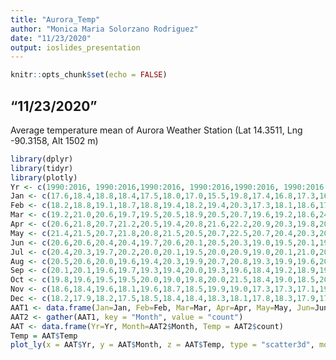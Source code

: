 ```yaml
---
title: "Aurora_Temp"
author: "Monica Maria Solorzano Rodriguez"
date: "11/23/2020"
output: ioslides_presentation
---
```


```r
knitr::opts_chunk$set(echo = FALSE)
```

## "11/23/2020"  
Average temperature mean of Aurora Weather Station (Lat 14.3511, Lng	-90.3158, Alt	1502 m)

```r
library(dplyr)
library(tidyr)
library(plotly)
Yr <- c(1990:2016, 1990:2016,1990:2016, 1990:2016,1990:2016, 1990:2016,1990:2016, 1990:2016, 1990:2016, 1990:2016,1990:2016, 1990:2016)
Jan <- c(17.6,18.4,18.8,18.4,17.5,18.0,17.0,15.5,19.8,17.4,16.8,17.3,16.8,18.5,17.7,18.0,19.4,17.6,19.0,17.8,19.0,18.3,19.6,18.70,18.40,19.20,18.90)
Feb <- c(18.2,18.8,19.1,18.7,18.8,19.4,18.2,19.4,20.3,17.3,18.1,18.6,17.8,18.6,19.3,20.8,19.2,18.6,19.0,19.4,19.6,19.7,20.3,20.40,19.40,18.70,20.40)
Mar <- c(19.2,21.0,20.6,19.7,19.5,20.5,18.9,20.5,20.7,19.6,19.2,18.6,24.8,20.1,20.9,19.3,19.1,18.6,19.0,19.5,19.5,20.2,20.0,21.30,20.60,21.80,20.20)
Apr <- c(20.6,21.8,20.7,21.2,20.5,19.4,20.8,21.6,22.2,20.9,20.3,19.8,20.6,20.6,20.9,21.6,20.5,21.2,21.5,21.2,20.9,21.0,22.2,22.00,22.00,22.70,21.90)
May <- c(21.4,21.5,20.7,21.8,20.8,21.5,20.5,20.7,22.5,20.7,20.4,20.3,20.7,19.7,23.0,20.5,21.1,20.1,21.5,20.9,20.8,21.7,21.6,21.40,22.20,23.10,21.60)
Jun <- c(20.6,20.6,20.4,20.4,19.7,20.6,20.1,20.5,20.3,19.0,19.5,20.1,19.1,20.3,22.2,20.1,20.5,20.2,20.8,20.0,20.6,20.5,21.3,20.90,21.50,21.60,20.70)
Jul <- c(20.4,20.3,19.7,20.2,20.0,20.1,19.5,20.0,20.9,19.0,20.1,21.0,20.3,19.7,21.8,20.3,20.8,19.8,21.2,20.3,20.5,21.2,21.1,21.60,21.70,22.00,21.50)
Aug <- c(20.5,20.6,20.0,19.6,19.4,20.3,19.9,20.7,20.8,19.3,19.9,19.6,20.0,20.2,21.1,20.7,20.2,25.6,21.0,19.8,20.4,20.9,20.4,21.50,22.40,21.50,21.30)
Sep <- c(20.1,20.1,19.6,19.7,19.3,19.4,20.0,19.3,19.6,18.4,19.2,18.9,19.7,19.3,21.2,20.2,20.1,19.6,20.7,19.7,19.9,20.7,20.0,20.30,20.90,21.00,20.90)
Oct <- c(19.8,19.6,19.5,19.5,20.0,19.0,19.8,20.0,21.5,18.4,19.0,18.5,20.2,19.8,19.7,20.4,18.9,19.5,20.5,18.9,19.3,20.7,20.8,20.00,21.10,21.30,20.20)
Nov <- c(18.6,18.4,19.6,18.1,19.6,18.7,18.5,19.9,19.0,17.3,17.3,17.1,19.2,18.7,18.2,18.1,18.7,18.6,18.9,18.4,19.5,18.6,20.0,19.10,20.50,19.90,19.50)
Dec <- c(18.2,17.9,18.2,17.5,18.5,18.4,18.4,18.3,18.1,17.8,18.3,17.9,17.5,18.2,18.4,19.2,19.2,17.9,19.4,16.5,18.5,19.4,19.1,18.60,26.60,20.00,18.60)
AAT1 <- data.frame(Jan=Jan, Feb=Feb, Mar=Mar, Apr=Apr, May=May, Jun=Jun, Jul=Jul, Aug=Aug, Sep=Sep, Oct=Oct, Nov=Nov, Dec=Dec)
AAT2 <- gather(AAT1, key = "Month", value = "count")
AAT <- data.frame(Yr=Yr, Month=AAT2$Month, Temp = AAT2$count)
Temp = AAT$Temp
plot_ly(x = AAT$Yr, y = AAT$Month, z = AAT$Temp, type = "scatter3d", mode = "markers", color = Temp)
```